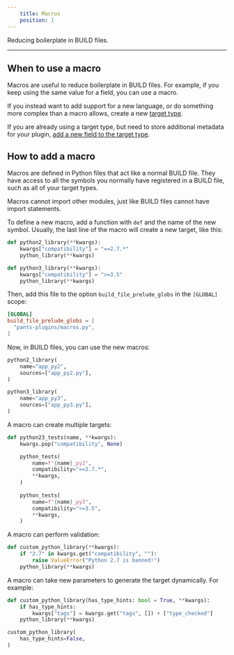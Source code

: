 ```yaml
---
    title: Macros
    position: 1
---
```



Reducing boilerplate in BUILD files.

---

## When to use a macro
Macros are useful to reduce boilerplate in BUILD files. For example, if you keep using the same value for a field, you can use a macro.

If you instead want to add support for a new language, or do something more complex than a macro allows, create a new [target type](doc:target-api-new-targets).

If you are already using a target type, but need to store additional metadata for your plugin, [add a new field to the target type](doc:target-api-extending-targets).
## How to add a macro
Macros are defined in Python files that act like a normal BUILD file. They have access to all the symbols you normally have registered in a BUILD file, such as all of your target types. 

Macros cannot import other modules, just like BUILD files cannot have import statements.

To define a new macro, add a function with `def` and the name of the new symbol. Usually, the last line of the macro will create a new target, like this:
```python title="pants-plugins/macros.py"
def python2_library(**kwargs):
    kwargs["compatibility"] = "==2.7.*"
    python_library(**kwargs)

def python3_library(**kwargs):
    kwargs["compatibility"] = ">=3.5"
    python_library(**kwargs)
```

Then, add this file to the option `build_file_prelude_globs` in the `[GLOBAL]` scope:
```toml title="pants.toml"
[GLOBAL]
build_file_prelude_globs = [
  "pants-plugins/macros.py",
]
```

Now, in BUILD files, you can use the new macros:
```python title="project/BUILD"
python2_library(
    name="app_py2",
    sources=["app_py2.py"],
)

python3_library(
    name="app_py3",
    sources=["app_py3.py"],
)
```

A macro can create multiple targets:
```python title="pants-plugins/macros.py"
def python23_tests(name, **kwargs):
    kwargs.pop("compatibility", None)

    python_tests(
        name=f"{name}_py2",
        compatibility="==2.7.*",
        **kwargs,
    )
 
    python_tests(
        name=f"{name}_py3",
        compatibility=">=3.5",
        **kwargs,
    )

```

A macro can perform validation:
```python title="pants-plugins/macros.py"
def custom_python_library(**kwargs):
    if "2.7" in kwargs.get("compatibility", ""):
        raise ValueError("Python 2.7 is banned!")
    python_library(**kwargs)
```

A macro can take new parameters to generate the target dynamically. For example:

<Tabs>
<TabItem value="pants-plugins/macros.py" label="pants-plugins/macros.py">

```python
def custom_python_library(has_type_hints: bool = True, **kwargs):
    if has_type_hints:
        kwargs["tags"] = kwargs.get("tags", []) + ["type_checked"]
    python_library(**kwargs)
```
</TabItem>
<TabItem value="project/BUILD" label="project/BUILD">

```python
custom_python_library(
    has_type_hints=False,
)
```
</TabItem>
</Tabs>
